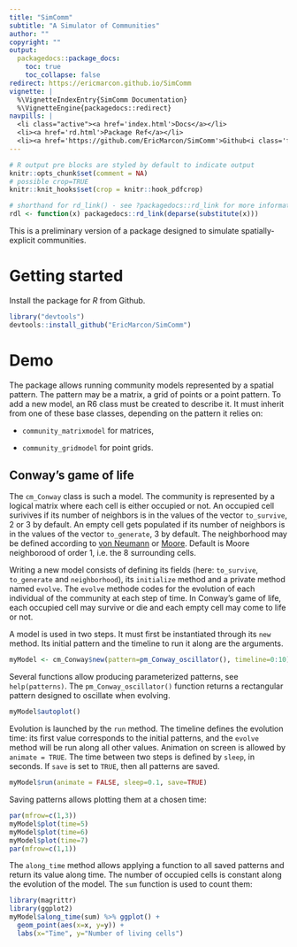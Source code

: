 ```yaml
---
title: "SimComm"
subtitle: "A Simulator of Communities"
author: ""
copyright: ""
output:
  packagedocs::package_docs:
    toc: true
    toc_collapse: false
redirect: https://ericmarcon.github.io/SimComm
vignette: |
  %\VignetteIndexEntry{SimComm Documentation}
  %\VignetteEngine{packagedocs::redirect}
navpills: |
  <li class="active"><a href='index.html'>Docs</a></li>
  <li><a href='rd.html'>Package Ref</a></li>
  <li><a href='https://github.com/EricMarcon/SimComm'>Github<i class='fa fa-github'></i></a></li>
---
```


```r
# R output pre blocks are styled by default to indicate output
knitr::opts_chunk$set(comment = NA)
# possible crop=TRUE
knitr::knit_hooks$set(crop = knitr::hook_pdfcrop)

# shorthand for rd_link() - see ?packagedocs::rd_link for more information
rdl <- function(x) packagedocs::rd_link(deparse(substitute(x)))
```

This is a preliminary version of a package designed to simulate spatially-explicit communities.

# Getting started

Install the package for _R_ from Github.

```r
library("devtools")
devtools::install_github("EricMarcon/SimComm")
```


# Demo

The package allows running community models represented by a spatial pattern.
The pattern may be a matrix, a grid of points or a point pattern.
To add a new model, an R6 class must be created to describe it.
It must inherit from one of these base classes, depending on the pattern it relies on:

- `community_matrixmodel` for matrices,

- `community_gridmodel` for point grids.


## Conway's game of life

The `cm_Conway` class is such a model.
The community is represented by a logical matrix where each cell is either occupied or not.
An occupied cell surivives if its number of neighbors is in the values of the vector `to_survive`, 2 or 3 by default. 
An empty cell gets populated if its number of neighbors is in the values of the vector `to_generate`, 3 by default.
The neighborhood may be defined according to [von Neumann](https://en.wikipedia.org/wiki/Von_Neumann_neighborhood) or [Moore](https://en.wikipedia.org/wiki/Moore_neighborhood). Default is Moore neighborood of order 1, i.e. the 8 surrounding cells.

Writing a new model consists of defining its fields (here: `to_survive`, `to_generate` and `neighborhood`), its `initialize` method and a private method named `evolve`.
The `evolve` methode codes for the evolution of each individual of the community at each step of time.
In Conway's game of life, each occupied cell may survive or die and each empty cell may come to life or not.

A model is used in two steps.
It must first be instantiated through its `new` method. 
Its initial pattern and the timeline to run it along are the arguments.

```r
myModel <- cm_Conway$new(pattern=pm_Conway_oscillator(), timeline=0:10)
```

Several functions allow producing parameterized patterns, see `help(patterns)`.
The `pm_Conway_oscillator()` function returns a rectangular pattern designed to oscillate when evolving.

```r
myModel$autoplot()

```

Evolution is launched by the `run` method.
The timeline defines the evolution time: its first value corresponds to the initial patterns, and the `evolve` method will be run along all other values.
Animation on screen is allowed by `animate = TRUE`.
The time between two steps is defined by `sleep`, in seconds.
If `save` is set to `TRUE`, then all patterns are saved.

```r
myModel$run(animate = FALSE, sleep=0.1, save=TRUE)
```

Saving patterns allows plotting them at a chosen time:

```r
par(mfrow=c(1,3))
myModel$plot(time=5)
myModel$plot(time=6)
myModel$plot(time=7)
par(mfrow=c(1,1))
```
The `along_time` method allows applying a function to all saved patterns and return its value along time.
The number of occupied cells is constant along the evolution of the model.
The `sum` function is used to count them:

```r
library(magrittr)
library(ggplot2)
myModel$along_time(sum) %>% ggplot() +
  geom_point(aes(x=x, y=y)) +
  labs(x="Time", y="Number of living cells")
```

